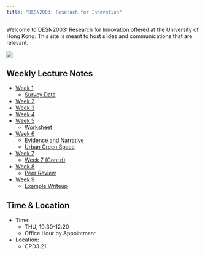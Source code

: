 ```yaml
---
title: "DESN2003: Reserach for Innovation"
---
```


Welcome to DESN2003: Research for Innovation offered at the University of Hong Kong. This site is meant to host slides and communications that are relevant.

![](data/DallEWireframe.webp)

## Weekly Lecture Notes
- [Week 1](DESN2003_L1.qmd)
  - [Survey Data](surveydata.qmd)
- [Week 2](desn2003_W2.qmd)
- [Week 3](desn2003_W3.qmd)
- [Week 4](desn2003_W4.qmd)
- [Week 5](desn2003_W5.qmd)
  - [Worksheet](data/worksheet.pdf)
- [Week 6](desn2003_W6.qmd)
  - [Evidence and Narrative](data/11_5_Osman+Abramson_Evidence & Narrative_JSAH 2007.pdf)
  - [Urban Green Space](data/Binley Chen.pdf)
- [Week 7](desn2003_W6_P.qmd)
  - [Week 7 (Cont'd)](desn2003_W7.qmd)
- [Week 8](desn2003_W8.qmd)
  - [Peer Review](data/TMP.pdf)
- [Week 9](desn2003_W9.qmd)
  - [Example Writeup](write.qmd)


## Time & Location

- Time: 
  - THU, 10:30-12:20
  - Office Hour by Appointment
- Location: 
  - CPD3.21.